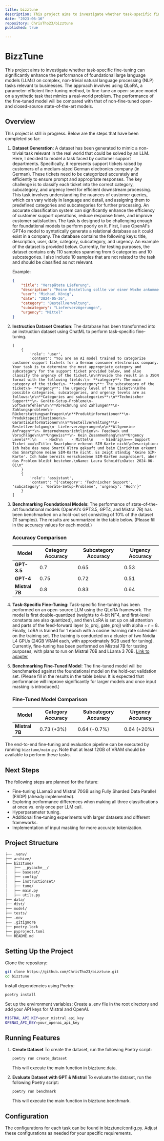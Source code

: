 ```yaml
---
title: bizztune
description: This project aims to investigate whether task-specific fine-tuning can significantly enhance the performance of foundational large language models (LLMs) on complex, non-trivial natural language processing (NLP) tasks relevant to businesses.
date: "2023-06-16"
repository: ChrisTho23/bizztune
published: true
  
---
```


# BizzTune
This project aims to investigate whether task-specific fine-tuning can significantly enhance the performance of foundational large language models (LLMs) on complex, non-trivial natural language processing (NLP) tasks relevant to businesses. The approach involves using QLoRA, a parameter-efficient fine-tuning method, to fine-tune an open-source model on a synthetic task that mimics a real-world problem. The performance of the fine-tuned model will be compared with that of non-fine-tuned open- and closed-source state-of-the-art models.

## Overview
This project is still in progress. Below are the steps that have been completed so far:

1. **Dataset Generation**: A dataset has been generated to mimic a non-trivial task relevant in the real world that could be solved by an LLM. Here, I decided to model a task faced by customer support departments. Specifically, it represents support tickets raised by customers of a medium-sized German electronics company (in German). These tickets need to be categorized accurately and efficiently to ensure prompt and appropriate responses. The key challenge is to classify each ticket into the correct category, subcategory, and urgency level for efficient downstream processing. This task involves understanding the nuances of customer queries, which can vary widely in language and detail, and assigning them to predefined categories and subcategories for further processing. An accurate classification system can significantly enhance the efficiency of customer support operations, reduce response times, and improve customer satisfaction. The task is designed to be challenging enough for foundational models to perform poorly on it. First, I use OpenAI's GPT4o model to syntetically generate a relational database as it could exist in a company. The database contains the following keys: title, description, user, date, category, subcategory, and urgency. An example of the dataset is provided below. Currently, for testing purposes, the dataset contains only 110 samples spanning from 5 categories and 10 subcategories. I also include 10 samples that are not related to the task and should be classified as not relevant.

    Example:
    ```json
    {
        "title": "Verspätete Lieferung",
        "description": "Meine Bestellung sollte vor einer Woche ankommen, aber sie ist immer noch nicht da. Können Sie den Lieferstatus überprüfen? Meine Bestellnummer ist 54321.",
        "user": "Michael König",
        "date": "2024-05-26",
        "category": "Bestellverwaltung",
        "subcategory": "Lieferverzögerungen",
        "urgency": "Mittel"
    }
    ```

2. **Instruction Dataset Creation**: The database has been transformed into an instruction dataset using ChatML to perform task-specific fine-tuning.
    ```
    [
        {
            'role': 'user',
            'content': "You are an AI model trained to categorize customer support tickets for a German consumer electronics company. Your task is to determine the most appropriate category and subcategory for the support ticket provided below, and also classify the urgency of the ticket.\n\nProvide the result in a JSON format with the following fields:\n- **category**: The main category of the ticket\n- **subcategory**: The subcategory of the ticket\n- **urgency**: The urgency level of the ticket\n\nThe possible categories, subcategories, and urgency levels are as follows:\n\n**Categories and subcategories**:\n**Technischer Support**\n- Geräte-Setup-Probleme\n- Softwarefehler\n\n**Abrechnung und Zahlungen**\n- Zahlungsprobleme\n- Rückerstattungsanfragen\n\n**Produktinformationen**\n- Produktspezifikationen\n- Garantieinformationen\n\n**Bestellverwaltung**\n- Bestellverfolgung\n- Lieferverzögerungen\n\n**Allgemeine Anfragen**\n- Unternehmensrichtlinien\n- Feedback und Vorschläge\n\n**Ungewiss**\n- Kein Zusammenhang\n\n**Urgency Levels**:\n    - Hoch\n    - Mittel\n    - Niedrig\n=== Support Ticket ===\nTitle: Smartphone erkennt SIM-Karte nicht\nDescription: Ich habe das neue SmartX Ultra gekauft und beim Einrichten erkennt das Smartphone meine SIM-Karte nicht. Es zeigt ständig 'Keine SIM-Karte'. Ich habe bereits verschiedene SIM-Karten ausprobiert, aber das Problem bleibt bestehen.\nName: Laura Schmidt\nDate: 2024-06-01\n"
        }
        {
            'role': 'assistant',
            'content': "{'category': 'Technischer Support', 'subcategory': 'Geräte-Setup-Probleme', 'urgency': 'Hoch'}"
        }
    ]
    ```

3. **Benchmarking Foundational Models**: The performance of state-of-the-art foundational models (OpenAI's GPT3.5, GPT4, and Mistral 7B) has been benchmarked on a hold-out set consisting of 10% of the dataset (11 samples). The results are summarized in the table below. (Please fill in the accuracy values for each model.)

    ### Accuracy Comparison
    | Model            | Category Accuracy | Subcategory Accuracy | Urgency Accuracy |
    |------------------|-------------------|----------------------|------------------|
    | **GPT-3.5**      |0.7                   |0.65                      |0.53                  |
    | **GPT-4**        |0.75                   |0.72                      |0.51                  |
    | **Mistral 7B**   |0.8                   |0.83                      |0.64                  |

4. **Task-Specific Fine-Tuning**: Task-specific fine-tuning has been performed on an open-source LLM using the QLoRA framework. The model is first double-quantized (weights to 4-bit NF4, and first-level constants are also quantized), and then LoRA is set up on all attention and parts of the feed-forward layer (o_proj, gate_proj) with alpha = r = 8. Finally, LoRA is trained for 1 epoch with a cosine learning rate scheduler on the training set. The training is conducted on a cluster of two Nvidia L4 GPUs (24GB VRAM each, with approximately 5GB used for tuning). Currently, fine-tuning has been performed on Mistral 7B for testing purposes, with plans to run on Mistral 70B and LLama 3 70B. [Link to adapter](https://huggingface.co/ChrisTho/bizztune_mistral_7b_instruct)

5. **Benchmarking Fine-Tuned Model**: The fine-tuned model will be benchmarked against the foundational model on the hold-out validation set. (Please fill in the results in the table below. It is expected that performance will improve significantly for larger models and once input masking is introduced.)

    ### Fine-Tuned Model Comparison
    | Model            | Category Accuracy | Subcategory Accuracy | Urgency Accuracy |
    |------------------|-------------------|----------------------|------------------|
    | **Mistral 7B**   |0.73 (+3%)                   |0.64 (-0.7%)                      |0.64 (+20%)                  |

The end-to-end fine-tuning and evaluation pipeline can be executed by running `bizztune/main.py`. Note that at least 12GB of VRAM should be available to perform these tasks.

## Next Steps
The following steps are planned for the future:
- Fine-tuning LLama3 and Mistral 70GB using Fully Sharded Data Parallel (FSDP) (already implemented).
- Exploring performance differences when making all three classifications at once vs. only once per LLM call.
- Hyperparameter tuning.
- Additional fine-tuning experiments with larger datasets and different frameworks.
- Implementation of input masking for more accurate tokenization.

## Project Structure
```bash
├── .venv/
├── archive/
├── bizztune/
│   ├── __pycache__/
│   ├── baseset/
│   ├── config/
│   ├── instructionset/
│   ├── tune/
│   ├── main.py
│   ├── utils.py
├── data/
├── dist/
├── model/
├── tests/
├── .env
├── .gitignore
├── poetry.lock
├── pyproject.toml
└── README.md
```

## Setting Up the Project
Clone the repository:
```bash
git clone https://github.com/ChrisTho23/bizztune.git
cd bizztune
```

Install dependencies using Poetry:
```bash
poetry install
```

Set up the environment variables:
Create a .env file in the root directory and add your API keys for Mistral and OpenAI.
```bash
MISTRAL_API_KEY=your_mistral_api_key
OPENAI_API_KEY=your_openai_api_key
```

## Running Features
1. **Create Dataset**
    To create the dataset, run the following Poetry script:
    ```bash
    poetry run create_dataset
    ```
    This will execute the main function in bizztune.data.

2. **Evaluate Dataset with GPT & Mistral**
    To evaluate the dataset, run the following Poetry script:
    ```bash
    poetry run benchmark
    ```
    This will execute the main function in bizztune.benchmark.

## Configuration
The configurations for each task can be found in bizztune/config.py. Adjust these configurations as needed for your specific requirements.